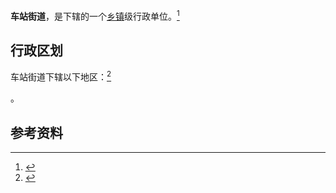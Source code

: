 {{中国乡级行政区
|景观照片文件名 = 
|景观照片描述 = 
|汉语拼音 = 
|其他语言 = 
|其他语言名称 = 
|旧称 = 
|地名出处 = 
|位置图文件名 = 
|位置图描述 = 
|自定义图片= 
|建置时间 = 
|政府驻地 = 
|毗邻 = 
|总面积 = 
|总人口 = 
|总人口年份 = 
|户籍人口 = 
|户籍人口年份 = 
|常住人口 = 
|常住人口年份 = 
|人口密度 = 
|GDP = 
|GDP年份 = 
|邮政编码 = 
|电话区号 = 712
|官方网站 = 
|网站名称 = 
|42/09/02/004/000}}

'''车站街道'''，是{{PRC admin/fullname|42/09/02/004/000|3}}下辖的一个[[乡镇|乡镇]]级行政单位。<ref>{{PRC admin/ref sgc|{{PRC admin/parent|42/09/02/004/000}}}}</ref>

== 行政区划 ==

车站街道下辖以下地区：<ref>{{PRC admin/ref sgc|42/09/02/004/000}}</ref>

{{PRC admin/children|42/09/02/004/000}}。

== 参考资料 ==

{{reflist}}

{{行政区划小作品}}
{{PRC admin/navcat|42/09/02/004/000}}